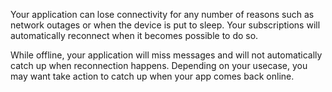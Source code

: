 Your application can lose connectivity for any number of reasons such as network outages or when the device is put to sleep. Your subscriptions will automatically reconnect when it becomes possible to do so.

While offline, your application will miss messages and will not automatically catch up when reconnection happens. Depending on your usecase, you may want take action to catch up when your app comes back online.
